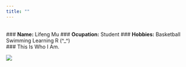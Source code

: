 ```yaml
---
title: ""
---
```

<br/>
### __Name:__ Lifeng Mu
### __Ocupation:__ Student
### __Hobbies:__  Basketball Swimming Learning R (^_^)
<br/>
### This Is Who I Am. 

![](me4.jpg)



